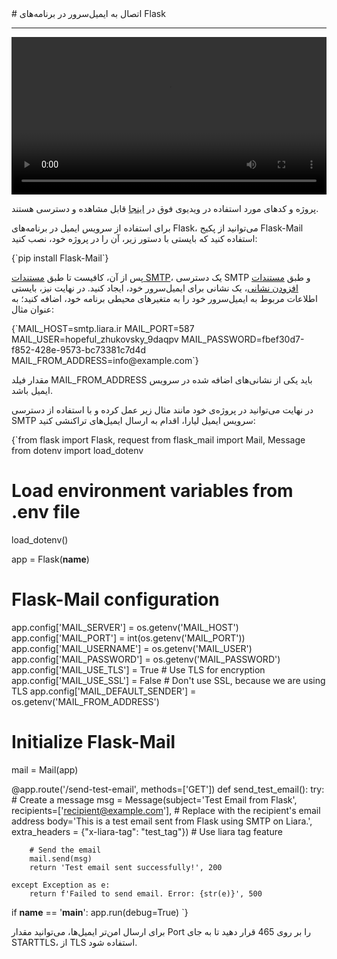

<Layout>
<Head>
<title>مستندات اتصال به ایمیل سرور در Flask - لیارا</title>
</Head>
# اتصال به ایمیل‌سرور در برنامه‌های Flask
<hr className="mb-2" />

<video
  src="https://files.liara.ir/liara/flask/flask-email-server.mp4"
  controls="controls"
  className="block w-full"
  width="100%"
/>

<div className="h-2" />
<Alert variant="success">
<p>
پروژه و کدهای مورد استفاده در ویدیوی فوق در <a href="https://github.com/liara-cloud/flask-getting-started/tree/email-server" className="text-[#2196f3] ">اینجا</a> قابل مشاهده و دسترسی هستند.
</p>
</Alert>

برای استفاده از سرویس ایمیل در برنامه‌های Flask، می‌توانید از 
پکیج Flask-Mail استفاده کنید که بایستی با دستور زیر، آن را در پروژه خود، نصب کنید:

<div className="h-2" />
<div dir='ltr'>
    <Highlight className="bash">
        {`pip install Flask-Mail`}
    </Highlight>
</div>
<div className="h-2" />

پس از آن، کافیست تا طبق <a href="/email-server/how-tos/add-smtp-user" className="text-[#2196f3] ">مستندات SMTP</a>، یک دسترسی SMTP و طبق <a href="/email-server/how-tos/add-account" className="text-[#2196f3] ">مستندات افزودن نشانی</a>، یک نشانی برای ایمیل‌سرور خود، ایجاد کنید.
در نهایت نیز، بایستی 
اطلاعات مربوط به ایمیل‌سرور خود را 
به متغیرهای محیطی برنامه خود، اضافه کنید؛ به عنوان مثال:

<div className="h-2" />
<div dir='ltr'>
    <Highlight className="bash">
        {`MAIL_HOST=smtp.liara.ir
MAIL_PORT=587
MAIL_USER=hopeful_zhukovsky_9daqpv
MAIL_PASSWORD=fbef30d7-f852-428e-9573-bc73381c7d4d
MAIL_FROM_ADDRESS=info@example.com`}
    </Highlight>
</div>
<div className="h-2" />
<Alert variant='info'>
<p>
مقدار فیلد <Important>MAIL_FROM_ADDRESS</Important> باید یکی از نشانی‌های اضافه شده در سرویس ایمیل باشد.
</p>
</Alert>

در نهایت می‌توانید در پروژه‌ی خود مانند مثال زیر عمل کرده و با استفاده از دسترسی SMTP سرویس ایمیل لیارا، 
اقدام به ارسال ایمیل‌های تراکنشی کنید: 

<div className="h-2" />
<div dir='ltr'>
    <Highlight className="python">
        {`from flask import Flask, request
from flask_mail import Mail, Message
from dotenv import load_dotenv

# Load environment variables from .env file
load_dotenv()

app = Flask(__name__)

# Flask-Mail configuration
app.config['MAIL_SERVER'] = os.getenv('MAIL_HOST')
app.config['MAIL_PORT'] = int(os.getenv('MAIL_PORT'))
app.config['MAIL_USERNAME'] = os.getenv('MAIL_USER')
app.config['MAIL_PASSWORD'] = os.getenv('MAIL_PASSWORD')
app.config['MAIL_USE_TLS'] = True  # Use TLS for encryption
app.config['MAIL_USE_SSL'] = False  # Don't use SSL, because we are using TLS
app.config['MAIL_DEFAULT_SENDER'] = os.getenv('MAIL_FROM_ADDRESS')

# Initialize Flask-Mail
mail = Mail(app)

@app.route('/send-test-email', methods=['GET'])
def send_test_email():
    try:
        # Create a message
        msg = Message(subject='Test Email from Flask',
                      recipients=['recipient@example.com'],  # Replace with the recipient's email address
                      body='This is a test email sent from Flask using SMTP on Liara.',
                      extra_headers = {"x-liara-tag": "test_tag"}) # Use liara tag feature

        # Send the email
        mail.send(msg)
        return 'Test email sent successfully!', 200

    except Exception as e:
        return f'Failed to send email. Error: {str(e)}', 500

if __name__ == '__main__':
    app.run(debug=True)
`}
    </Highlight>
</div>
<div className="h-2" />
<Alert variant='info'>
<p>
برای ارسال امن‌تر ایمیل‌ها، می‌توانید مقدار Port را بر روی 465 قرار دهید تا
به جای STARTTLS، از TLS استفاده شود. 
</p>
</Alert>


</Layout>